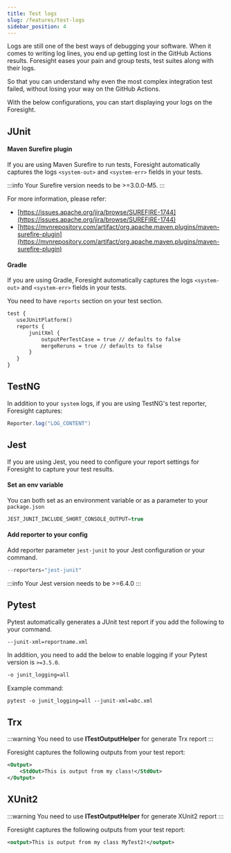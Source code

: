 ```yaml
---
title: Test logs
slug: /features/test-logs
sidebar_position: 4
---
```


Logs are still one of the best ways of debugging your software. When it comes to writing log lines,
you end up getting lost in the GitHub Actions results. Foresight eases your pain and group tests, test suites along with their logs.

So that you can understand why even the most complex integration test failed, without losing your way on the GitHub Actions.

With the below configurations, you can start displaying your logs on the Foresight.

## JUnit

#### Maven Surefire plugin
If you are using Maven Surefire to run tests, Foresight automatically captures 
the logs ```<system-out>``` and ```<system-err>``` fields in your tests.

:::info
Your Surefire version needs to be >=3.0.0-M5.
:::

For more information, please refer:
- [https://issues.apache.org/jira/browse/SUREFIRE-1744](https://issues.apache.org/jira/browse/SUREFIRE-1744)
- [https://mvnrepository.com/artifact/org.apache.maven.plugins/maven-surefire-plugin](https://mvnrepository.com/artifact/org.apache.maven.plugins/maven-surefire-plugin)

#### Gradle
If you are using Gradle, Foresight automatically captures 
the logs ```<system-out>``` and ```<system-err>``` fields in your tests.

You need to have ```reports``` section on your test section. 

```xml
test {
   useJUnitPlatform()
   reports {
       junitXml {
           outputPerTestCase = true // defaults to false
           mergeReruns = true // defaults to false
       }
   }
}
```

## TestNG 
In addition to your `system` logs, if you are using TestNG's test reporter,
Foresight captures:

```java
Reporter.log("LOG_CONTENT")
```


## Jest
If you are using Jest, you need to configure your report settings for Foresight to capture your test results.

#### Set an env variable
You can both set as an environment variable or as a parameter to your ```package.json```

```javascript
JEST_JUNIT_INCLUDE_SHORT_CONSOLE_OUTPUT=true
```

#### Add reporter to your config
Add reporter parameter ```jest-junit``` to your Jest configuration or your command.

```javascript
--reporters="jest-junit"
```

:::info
Your Jest version needs to be >=6.4.0
:::

## Pytest
Pytest automatically generates a JUnit test report if you add the following to your command.

```xml
--junit-xml=reportname.xml
```

In addition, you need to add the below to enable logging if your Pytest version is `>=3.5.0`.
```xml
-o junit_logging=all
```

Example command:
```
pytest -o junit_logging=all --junit-xml=abc.xml 
```


## Trx 

:::warning
You need to use **ITestOutputHelper** for generate Trx report
:::

Foresight captures the following outputs from your test report:
```xml
<Output>
    <StdOut>This is output from my class!</StdOut>
</Output>
```

## XUnit2 

:::warning
You need to use **ITestOutputHelper** for generate XUnit2 report
:::

Foresight captures the following outputs from your test report:
```xml
<output>This is output from my class MyTest2!</output>
```
